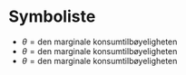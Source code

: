 
# Symboliste

- $\theta = \text{den marginale konsumtilbøyeligheten}$
- $\theta = \text{den marginale konsumtilbøyeligheten}$
- $\theta = \text{den marginale konsumtilbøyeligheten}$
